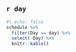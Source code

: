 ## `r day` {.unnumbered}

```r
#| echo: false
schedule %>%
  filter(Day == day) %>%
  select(-Day) %>%
  knitr::kable()
```
